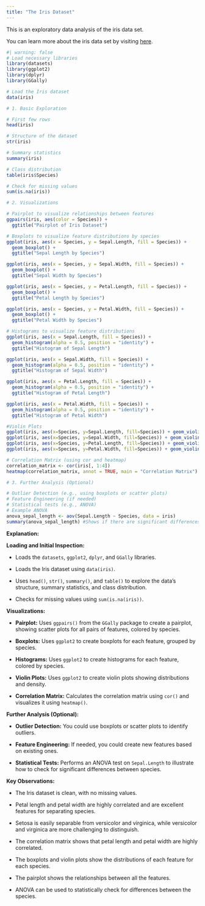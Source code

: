 ```yaml
---
title: "The Iris Dataset"
---
```


This is an exploratory data analysis of the iris data set.

You can learn more about the iris data set by visiting [here](https://gist.github.com/curran/a08a1080b88344b0c8a7 "A GitHub repository."){.uri}.

```R
#| warning: false
# Load necessary libraries
library(datasets)
library(ggplot2)
library(dplyr)
library(GGally)

# Load the Iris dataset
data(iris)

# 1. Basic Exploration

# First few rows
head(iris)

# Structure of the dataset
str(iris)

# Summary statistics
summary(iris)

# Class distribution
table(iris$Species)

# Check for missing values
sum(is.na(iris))

# 2. Visualizations

# Pairplot to visualize relationships between features
ggpairs(iris, aes(color = Species)) +
  ggtitle("Pairplot of Iris Dataset")

# Boxplots to visualize feature distributions by species
ggplot(iris, aes(x = Species, y = Sepal.Length, fill = Species)) +
  geom_boxplot() +
  ggtitle("Sepal Length by Species")

ggplot(iris, aes(x = Species, y = Sepal.Width, fill = Species)) +
  geom_boxplot() +
  ggtitle("Sepal Width by Species")

ggplot(iris, aes(x = Species, y = Petal.Length, fill = Species)) +
  geom_boxplot() +
  ggtitle("Petal Length by Species")

ggplot(iris, aes(x = Species, y = Petal.Width, fill = Species)) +
  geom_boxplot() +
  ggtitle("Petal Width by Species")

# Histograms to visualize feature distributions
ggplot(iris, aes(x = Sepal.Length, fill = Species)) +
  geom_histogram(alpha = 0.5, position = "identity") +
  ggtitle("Histogram of Sepal Length")

ggplot(iris, aes(x = Sepal.Width, fill = Species)) +
  geom_histogram(alpha = 0.5, position = "identity") +
  ggtitle("Histogram of Sepal Width")

ggplot(iris, aes(x = Petal.Length, fill = Species)) +
  geom_histogram(alpha = 0.5, position = "identity") +
  ggtitle("Histogram of Petal Length")

ggplot(iris, aes(x = Petal.Width, fill = Species)) +
  geom_histogram(alpha = 0.5, position = "identity") +
  ggtitle("Histogram of Petal Width")

#Violin Plots
ggplot(iris, aes(x=Species, y=Sepal.Length, fill=Species)) + geom_violin() + ggtitle("Violin Plot of Sepal Length")
ggplot(iris, aes(x=Species, y=Sepal.Width, fill=Species)) + geom_violin() + ggtitle("Violin Plot of Sepal Width")
ggplot(iris, aes(x=Species, y=Petal.Length, fill=Species)) + geom_violin() + ggtitle("Violin Plot of Petal Length")
ggplot(iris, aes(x=Species, y=Petal.Width, fill=Species)) + geom_violin() + ggtitle("Violin Plot of Petal Width")

# Correlation Matrix (using cor and heatmap)
correlation_matrix <- cor(iris[, 1:4])
heatmap(correlation_matrix, annot = TRUE, main = "Correlation Matrix")

# 3. Further Analysis (Optional)

# Outlier Detection (e.g., using boxplots or scatter plots)
# Feature Engineering (if needed)
# Statistical tests (e.g., ANOVA)
# Example ANOVA
anova_sepal_length <- aov(Sepal.Length ~ Species, data = iris)
summary(anova_sepal_length) #Shows if there are significant differences between species for Sepal Length.
```

**Explanation:**

**Loading and Initial Inspection:**

-   Loads the `datasets`, `ggplot2`, `dplyr`, and `GGally` libraries.

-   Loads the Iris dataset using `data(iris)`.

-   Uses `head()`, `str()`, `summary()`, and `table()` to explore the data's structure, summary statistics, and class distribution.

-   Checks for missing values using `sum(is.na(iris))`.

**Visualizations:**

-   **Pairplot:** Uses `ggpairs()` from the `GGally` package to create a pairplot, showing scatter plots for all pairs of features, colored by species.

-   **Boxplots:** Uses `ggplot2` to create boxplots for each feature, grouped by species.

-   **Histograms:** Uses `ggplot2` to create histograms for each feature, colored by species.

-   **Violin Plots:** Uses `ggplot2` to create violin plots showing distributions and density.

-   **Correlation Matrix:** Calculates the correlation matrix using `cor()` and visualizes it using `heatmap()`.

**Further Analysis (Optional):**

-   **Outlier Detection:** You could use boxplots or scatter plots to identify outliers.

-   **Feature Engineering:** If needed, you could create new features based on existing ones.

-   **Statistical Tests:** Performs an ANOVA test on `Sepal.Length` to illustrate how to check for significant differences between species.

**Key Observations:**

-   The Iris dataset is clean, with no missing values.

-   Petal length and petal width are highly correlated and are excellent features for separating species.

-   Setosa is easily separable from versicolor and virginica, while versicolor and virginica are more challenging to distinguish.

-   The correlation matrix shows that petal length and petal width are highly correlated.

-   The boxplots and violin plots show the distributions of each feature for each species.

-   The pairplot shows the relationships between all the features.

-   ANOVA can be used to statistically check for differences between the species.
